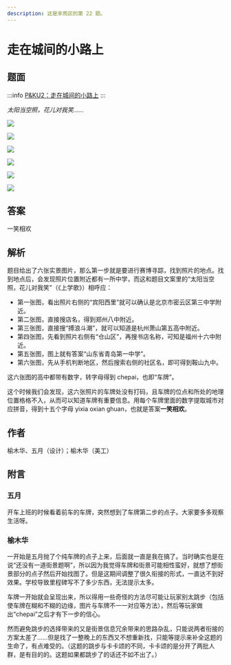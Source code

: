 ```yaml
---
description: 这是芈雨区的第 22 题。
---
```


# 走在城间的小路上

## 题面

:::info
[P&KU2：走在城间的小路上](https://pnku2.pkupuzzle.art/#/game/miyu/prob_22)
:::

_太阳当空照，花儿对我笑……_

![](./22-zou-zai-cheng-jian-de-xiao-lu-shang.assets/image_1.webp)

![](./22-zou-zai-cheng-jian-de-xiao-lu-shang.assets/image_2.webp)

![](./22-zou-zai-cheng-jian-de-xiao-lu-shang.assets/image_3.webp)

![](./22-zou-zai-cheng-jian-de-xiao-lu-shang.assets/image_4.webp)

![](./22-zou-zai-cheng-jian-de-xiao-lu-shang.assets/image_5.webp)

![](./22-zou-zai-cheng-jian-de-xiao-lu-shang.assets/image_6.webp)

## 答案

<AnswerBlock>一笑相欢</AnswerBlock>

## 解析

题目给出了六张实景图片，那么第一步就是要进行赛博寻踪，找到照片的地点。找到地点后，会发现照片位置附近都有一所中学，而这和题目文案里的“太阳当空照，花儿对我笑”（《上学歌》）相呼应：

- 第一张图，看出照片右侧的“宾阳西里”就可以确认是北京市密云区第三中学附近。
- 第二张图，直接搜店名，得到郑州八中附近。
- 第三张图，直接搜“搏浪斗潮”，就可以知道是杭州萧山第五高中附近。
- 第四张图，先看到照片右侧有“仓山区”，再搜书店名称，可知是福州十六中附近。
- 第五张图，图上就有答案“山东省青岛第一中学”。
- 第六张图，先从手机判断地区，然后搜索右侧的社区名，即可得到鞍山九中。

这六张图的高中都带有数字，转字母得到 chepai，也即“车牌”。

这个时候我们会发现，这六张照片的车牌处没有打码，且车牌的位点和所处的地理位置格格不入，从而可以知道车牌有重要信息。用每个车牌里面的数字提取城市对应拼音，得到十五个字母 yixia oxian ghuan，也就是答案**一笑相欢**。

## 作者

榆木华、五月（设计）；榆木华（美工）

## 附言

### 五月

开车上班的时候看着前车的车牌，突然想到了车牌第二步的点子。大家要多多观察生活呀。

### 榆木华

一开始是五月抛了个纯车牌的点子上来，后面就一直是我在搞了。当时确实也是在说“还没有一道街景题啊”，所以因为我觉得车牌和街景可能相性蛮好，就想了想街景部分的点子然后开始找图了。但是这期间调整了很久衔接的形式，一直达不到好效果。学校导致里程碑写不了多少东西，无法提示太多。

车牌一开始就会呈现出来，所以得用一些奇怪的方法尽可能让玩家别太跳步（包括使车牌在糊和不糊的边缘，图片与车牌不一一对应等方法），然后等玩家做出“chepai”之后才有下一步的信心。

然而避免跳步的选择带来的又是街景信息冗余带来的思路杂乱，只能说两者衔接的方案太差了……但是找了一整晚上的东西又不想重新找，只能等提示来补全这题的生命了，有点难受的。（这题的跳步与卡卡颂的不同，卡卡颂的是分开了两批人群，是有目的的。这题如果都跳步了的话还不如不出了。）
